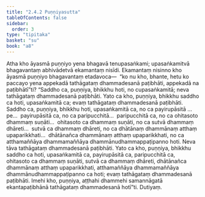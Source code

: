 ```yaml
---
title: "2.4.2 Puṇṇiyasutta"
tableOfContents: false
sidebar:
  order: 3
type: "tipitaka"
basket: "su"
book: "a8"
---
```



<DynamicBreadcrumb />

<Division number="82" book="a8">

<Paragraph number="811" book="a8">
Atha kho āyasmā puṇṇiyo yena bhagavā tenupasaṅkami; upasaṅkamitvā bhagavantaṃ abhivādetvā ekamantaṃ nisīdi. Ekamantaṃ nisinno kho āyasmā puṇṇiyo bhagavantaṃ etadavoca—  “ko nu kho, bhante, hetu ko paccayo yena appekadā tathāgataṃ dhammadesanā paṭibhāti, appekadā na paṭibhātī”ti? “Saddho ca, puṇṇiya, bhikkhu hoti, no cupasaṅkamitā; neva tathāgataṃ dhammadesanā paṭibhāti. Yato ca kho, puṇṇiya, bhikkhu saddho ca hoti, upasaṅkamitā ca; evaṃ tathāgataṃ dhammadesanā paṭibhāti. Saddho ca, puṇṇiya, bhikkhu hoti, upasaṅkamitā ca, no ca payirupāsitā …pe…  payirupāsitā ca, no ca paripucchitā…  paripucchitā ca, no ca ohitasoto dhammaṃ suṇāti…  ohitasoto ca dhammaṃ suṇāti, no ca sutvā dhammaṃ dhāreti…  sutvā ca dhammaṃ dhāreti, no ca dhātānaṃ dhammānaṃ atthaṃ upaparikkhati…  dhātānañca dhammānaṃ atthaṃ upaparikkhati, no ca atthamaññāya dhammamaññāya dhammānudhammappaṭipanno hoti. Neva tāva tathāgataṃ dhammadesanā paṭibhāti.
</Paragraph>

<Paragraph number="812" book="a8">
Yato ca kho, puṇṇiya, bhikkhu saddho ca hoti, upasaṅkamitā ca, payirupāsitā ca, paripucchitā ca, ohitasoto ca dhammaṃ suṇāti, sutvā ca dhammaṃ dhāreti, dhātānañca dhammānaṃ atthaṃ upaparikkhati, atthamaññāya dhammamaññāya dhammānudhammappaṭipanno ca hoti; evaṃ tathāgataṃ dhammadesanā paṭibhāti. Imehi kho, puṇṇiya, aṭṭhahi dhammehi samannāgatā ekantapaṭibhānā tathāgataṃ dhammadesanā hotī”ti.

</Paragraph>
</Division>

<Paragraph number="813" type="center" book="a8">
Dutiyaṃ.
</Paragraph>